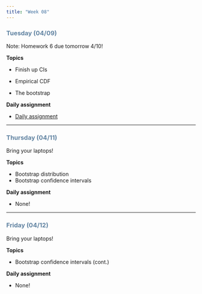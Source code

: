 ```yaml
---
title: "Week 08"
---
```


::: {style="color: #6284a2"}
### Tuesday (04/09)
:::

Note: Homework 6 due tomorrow 4/10!

**Topics**

-   Finish up CIs

-   Empirical CDF

-   The bootstrap

**Daily assignment**

-   [Daily assignment](daily/DA_16.pdf)

------------------------------------------------------------------------

::: {style="color: #6284a2"}
### Thursday (04/11)
:::

Bring your laptops!

**Topics**

-   Bootstrap distribution
-   Bootstrap confidence intervals

**Daily assignment**

-   None!

------------------------------------------------------------------------

::: {style="color: #6284a2"}
### Friday (04/12)
:::

Bring your laptops!

**Topics**

-   Bootstrap confidence intervals (cont.)

**Daily assignment**

-   None!
